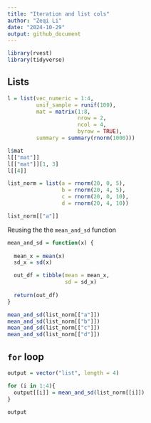 ```yaml
---
title: "Iteration and list cols"
author: "Zeqi Li"
date: "2024-10-29"
output: github_document
---
```

```r
library(rvest)
library(tidyverse)
```


## Lists
```r
l = list(vec_numeric = 1:4,
         unif_sample = runif(100),
         mat = matrix(1:8,
                      nrow = 2,
                      ncol = 4,
                      byrow = TRUE),
         summary = summary(rnorm(1000)))

l$mat
l[["mat"]]
l[["mat"]][1, 3]
l[[4]]
```

```r
list_norm = list(a = rnorm(20, 0, 5),
                 b = rnorm(20, 4, 5),
                 c = rnorm(20, 0, 10),
                 d = rnorm(20, 4, 10))

list_norm[["a"]]
```


Reusing the the `mean_and_sd` function
```r
mean_and_sd = function(x) {
  
  mean_x = mean(x)
  sd_x = sd(x)

  out_df = tibble(mean = mean_x, 
                  sd = sd_x)
  
  return(out_df)
}
```

```r
mean_and_sd(list_norm[["a"]])
mean_and_sd(list_norm[["b"]])
mean_and_sd(list_norm[["c"]])
mean_and_sd(list_norm[["d"]])
```

## `for` loop
```r
output = vector("list", length = 4)

for (i in 1:4){
  output[[i]] = mean_and_sd(list_norm[[i]])
}

output
```

